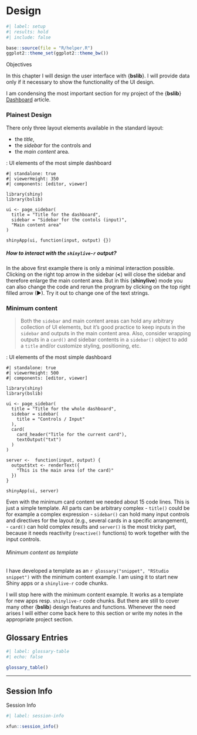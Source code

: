 # Design {#sec-chap060}


```r
#| label: setup
#| results: hold
#| include: false

base::source(file = "R/helper.R")
ggplot2::theme_set(ggplot2::theme_bw())
```


::::: {#obj-chap060}
:::: {.my-objectives}
::: {.my-objectives-header}
Objectives
:::

::: {.my-objectives-container}

In this chapter I will design the user interface with {**bslib**}. I will provide data only if it necessary to show the functionality of the UI design. 

:::
::::
:::::
            

I am condensing the most important section for my project of the {**bslib**} [Dashboard](https://rstudio.github.io/bslib/articles/dashboards/index.html) article.

### Plainest Design

There only three layout elements available in the standard layout: 

- the *title*, 
- the *sidebar* for the controls and 
- the *main content* area.

::: {.column-page}

:::::{.my-r-code}
:::{.my-r-code-header}
:::::: {#cnj-060-dashboard-most-simple}
: UI elements of the most simple dashboard
::::::
:::
::::{.my-r-code-container}


```shinylive-r
#| standalone: true
#| viewerHeight: 350
#| components: [editor, viewer]

library(shiny)
library(bslib)

ui <- page_sidebar(
  title = "Title for the dashboard",
  sidebar = "Sidebar for the contols (input)",
  "Main content area"
)

shinyApp(ui, function(input, output) {})
```


::::
:::::

::: 

::: {.callout-tip #tip-060-shinylieve-interaction}
##### How to interact with the `shinylive-r` output?

In the above first example there is only a minimal interaction possible. Clicking on the right top arrow in the sidebar (**<**) will close the sidebar and therefore enlarge the main content area. 
But in this {**shinylive**} mode you can also change the code and rerun the program by clicking on the top right filled arrow (▶). Try it out to change one of the text strings.
:::

### Minimum content

> Both the `sidebar` and main content areas can hold any arbitrary collection of UI elements, but it’s good practice to keep inputs in the `sidebar` and outputs in the main content area. Also, consider wrapping outputs in a `card()` and sidebar contents in a `sidebar()` object to add a `title` and/or customize styling, positioning, etc.

::: {.column-page}

:::::{.my-r-code}
:::{.my-r-code-header}
:::::: {#cnj-060-dashboard-most-simple}
: UI elements of the most simple dashboard
::::::
:::
::::{.my-r-code-container}


```shinylive-r
#| standalone: true
#| viewerHeight: 500
#| components: [editor, viewer]

library(shiny)
library(bslib)

ui <- page_sidebar(
  title = "Title for the whole dashboard",
  sidebar = sidebar(
    title = "Controls / Input"
  ),
  card(
    card_header("Title for the current card"),
    textOutput("txt")
  )
)

server <-  function(input, output) {
  output$txt <- renderText({
    "This is the main area (of the card)"
  })
}

shinyApp(ui, server)
```


::::
:::::

::: 

Even with the minimum card content we needed about 15 code lines. This is just a simple template. All parts can be arbitrary complex 
- `title()` could be for example a complex expression
- `sidebar()` can hold many input controls and directives for the layout (e.g., several cards in a specific arrangement),
- `card()` can hold complex results and 
`server()` is the most tricky part, because it needs reactivity (`reactive()` functions) to work together with the input controls.



::: {.callout-tip #tip-060-minimum-as-template}
###### Minimum content as template

I have developed a template as an `r glossary("snippet", "RStudio snippet")` with the minimum content example. I am using it to start new Shiny apps or a `shinylive-r` code chunks.
:::


I will stop here with the minimum content example. It works as a template for new apps resp. `shinylive-r` code chunks. But there are still to cover many other {**bslib**} design features and functions. Whenever the need arises I will either come back here to this section or write my notes in the appropriate project section. 




## Glossary Entries {.unnumbered}

```r
#| label: glossary-table
#| echo: false

glossary_table()
```

------------------------------------------------------------------------

## Session Info {.unnumbered}

::: my-r-code
::: my-r-code-header
Session Info
:::

::: my-r-code-container
```r
#| label: session-info

xfun::session_info()
```
:::
:::

